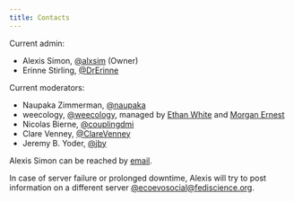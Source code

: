 ```yaml
---
title: Contacts
---
```


Current admin:

* Alexis Simon, [@alxsim](https://ecoevo.social/@alxsim) (Owner)
* Erinne Stirling, [@DrErinne](https://ecoevo.social/@DrErinne)

Current moderators:

* Naupaka Zimmerman, [@naupaka](https://ecoevo.social/@naupaka)
* weecology, [@weecology](https://ecoevo.social/@weecology),
	managed by [Ethan White](https://mastodon.social/@ethanwhite) and [Morgan Ernest](https://mastodon.social/@skmorgane)
* Nicolas Bierne, [@couplingdmi](https://ecoevo.social/@couplingdmi)
* Clare Venney, [@ClareVenney](https://ecoevo.social/@ClareVenney)
* Jeremy B. Yoder, [@jby](https://ecoevo.social/@jby)

Alexis Simon can be reached by [email](mailto:ecoevo.social@gmail.com).

In case of server failure or prolonged downtime,
Alexis will try to post information on a different server [@ecoevosocial@fediscience.org](https://fediscience.org/@ecoevosocial).
